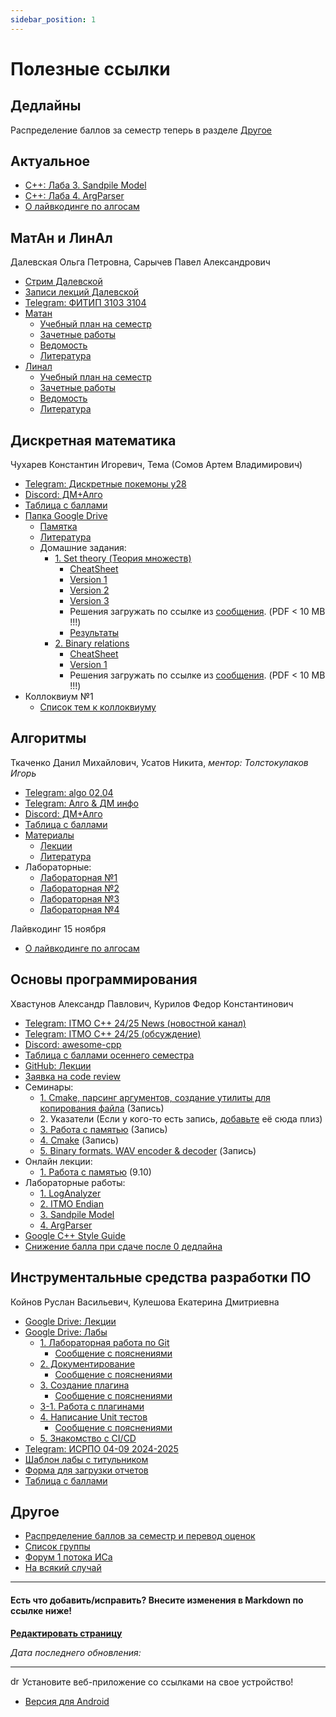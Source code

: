 ```yaml
---
sidebar_position: 1
---
```


# Полезные ссылки


## Дедлайны


Распределение баллов за семестр теперь в разделе <a href="https://m3104.nawinds.dev/#другое">Другое</a>


## Актуальное

- [C++: Лаба 3. Sandpile Model](https://classroom.github.com/a/rq_OphW2)
- [C++: Лаба 4. ArgParser](https://classroom.github.com/a/2LDzHi4o)
- [О лайвкодинге по алгосам](https://dm-aisd.yonote.ru/share/itmo_aisd_liveCoding)


## МатАн и ЛинАл

Далевская Ольга Петровна, Сарычев Павел Александрович

- [Стрим Далевской](https://www.twitch.tv/uwu_dimac_uwu)
- <a href="https://m3104.nawinds.dev/math-lecture-recordings">Записи лекций Далевской</a>
- [Telegram: ФИТИП 3103 3104](https://t.me/+8Bb3tRNZsfc5Nzgy)
- [Матан](https://buildin.ai/share/e9b5fad6-6831-4067-b469-f79e5cf78d40)
  - [Учебный план на семестр](https://buildin.ai/share/a3bb946a-335d-4ab7-b2bc-12941ed9d4e2#6154dca0-59e2-4981-a98f-2ec8d0767ac1)
  - [Зачетные работы](https://buildin.ai/share/7c3aea7d-388a-4bf7-8f65-8b4265f30bf2#c804f48e-651a-482c-9a4c-6935d1829209)
  - [Ведомость](https://onedrive.live.com/view.aspx?resid=79D324962EE55ACC%2122791&authkey=!AOg_anCrTeufWXE)
  - [Литература](https://buildin.ai/share/77c6114d-fdfa-47e2-b652-0624e0d16897)
- [Линал](https://buildin.ai/share/e9b5fad6-6831-4067-b469-f79e5cf78d40)
  - [Учебный план на семестр](https://buildin.ai/share/ae39848b-70b4-4dfe-a836-b9cd75fa50fc#12a3d360-d4e7-42b9-a5f8-09d6eb47da57)
  - [Зачетные работы](https://buildin.ai/share/ff37bd3f-3252-4418-bd57-990d5224151e#738b571a-1306-4407-a919-1d379b2452d8)
  - [Ведомость](https://onedrive.live.com/view.aspx?resid=79D324962EE55ACC%2121316&authkey=!AI-HtHCGZMbhsyE)
  - [Литература](https://buildin.ai/share/d6bfee45-8008-4000-918a-ec76a155e0bc)


## Дискретная математика

Чухарев Константин Игоревич, Тема (Сомов Артем Владимирович)

- [Telegram: Дискретные покемоны y28](tg://privatepost?channel=2179126405&single&thread=1)
- [Discord: ДМ+Алго](https://discord.com/channels/1279787292034076817/1279793137207869494)
- [Таблица с баллами](https://docs.google.com/spreadsheets/d/13Je-WJnOh6Te_SsdaUSXmTeqDCkf6SVE8Dk1U_DKFCw/edit?usp=sharing)
- [Папка Google Drive](https://drive.google.com/drive/folders/1ReeYK89xcJf7cO9Vg9pOifGVoxdJPzMd)
  - [Памятка](https://docs.google.com/document/d/14rxNIPiW9FW3BuyEtAu947BJZ0UkJFu6WAr0zULDbmA/edit#heading=h.j75x0g10s2dp)
  - [Литература](https://drive.google.com/drive/folders/1W63cvUPTaqqHQWqAnkdz1mVHGnfQyNjC)
  - Домашние задания:
    - [1. Set theory (Теория множеств)](https://drive.google.com/drive/folders/1kO-N_k2WBsFADQxxYBKJ2X9TcUmMMaGT)
       - [CheatSheet](https://drive.google.com/file/d/1kCIq7WjW2ta7ug2BvSKw1kIZ4aAMY-x4/view)
       - [Version 1](https://drive.google.com/file/d/1-3Jif5RZ1MGExOLCIVkbf1YMiua9iEtH/view)
       - [Version 2](https://drive.google.com/file/d/1snw1Kfn6XGCbLADq2O4UgXKjby3qQIFj/view)
       - [Version 3](https://drive.google.com/file/d/1Don-W2gMf3WzBZ2lfJabY9OHccbi3B6y/view)
       - Решения загружать по ссылке из [сообщения](https://discord.com/channels/1279787292034076817/1279793137207869494/1284955025256353844). (PDF &lt; 10 MB !!!)
       - [Результаты](https://docs.google.com/spreadsheets/d/1YwlvMZMSQ8_ea5L1KzU6JA9f-MgZMnVxKvJkp_HAlsE/edit?gid=1420156757#gid=1420156757)
    - [2. Binary relations](https://drive.google.com/drive/folders/1pek80ffHCe-71bcx_Lc1YbAZfFWqyTXn)
       - [CheatSheet](https://drive.google.com/file/d/10dkxpG7dSc4oBUPI-duGwWzGoMm5G9VV/view)
       - [Version 1](https://drive.google.com/file/d/1QZhhco3pkJWKJfGP42SMIytUFRnsZaE3/view)
       - Решения загружать по ссылке из [сообщения](https://discord.com/channels/1279787292034076817/1279793137207869494/1295652038298042388). (PDF &lt; 10 MB !!!)
- Коллоквиум №1
  - [Список тем к коллоквиуму](https://docs.google.com/document/u/0/d/1A1bb3gZGCUVZPhP4I-ibJlQPMGGcvsLZH-aiqk382VQ)


## Алгоритмы

Ткаченко Данил Михайлович, Усатов Никита, _ментор: Толстокулаков Игорь_

- [Telegram: algo 02,04](https://t.me/+3MU9OzdeyzYzMzEy)
- [Telegram: Алго & ДМ инфо](https://t.me/algo_math_info)
- [Discord: ДМ+Алго](https://discord.com/channels/1279787292034076817/1279793168639856660)
- [Таблица с баллами](https://docs.google.com/spreadsheets/d/1DwOhN0JpuUK3i0Zg4rag6J_vBQYGrzjdNWJ20UCTuI8/edit?usp=sharing)
- [Материалы](https://dm-aisd.yonote.ru/share/itmo_dm_aisd)
  - [Лекции](https://dm-aisd.yonote.ru/share/itmo_aisd_lections)
  - [Литература](https://dm-aisd.yonote.ru/share/itmo_aisd_books)
- Лабораторные:
  - [Лабораторная №1](https://sort-me.org/contest/246)
  - [Лабораторная №2](https://sort-me.org/contest/247)
  - [Лабораторная №3](https://sort-me.org/contest/249)
  - [Лабораторная №4](https://sort-me.org/contest/252)
 
Лайвкодинг 15 ноября
- [О лайвкодинге по алгосам](https://dm-aisd.yonote.ru/share/itmo_aisd_liveCoding)


## Основы программирования

Хвастунов Александр Павлович, Курилов Федор Константинович

- [Telegram: ITMO C++ 24/25 News (новостной канал)](https://t.me/+TrkaJQNAvmVkYjk6)
- [Telegram: ITMO C++ 24/25 (обсуждение)](https://t.me/+P7FY7vt4qCM3NTZi)
- [Discord: awesome-cpp](https://discord.gg/QhuennRzkK)
- [Таблица с баллами осеннего семестра](https://docs.google.com/spreadsheets/d/1H6KX7RjUtoFQQmObNk2b9i2EnXfLiF8H8YGTdTYuL0s/edit?gid=1481585521#gid=1481585521)
- [GitHub: Лекции](https://github.com/is-itmo-c-24/lectures)
- [Заявка на code review](https://forms.gle/acR14zEEAECD7mcU7)
- Семинары:
  - [1. Cmake, парсинг аргументов, создание утилиты для копирования файла](https://drive.google.com/file/d/1AyHJQmffsv1Nv31oR0OtqPvcu3KmyFtI/view?usp=drivesdk) (Запись)
  - <span>2. Указатели (Если у кого-то есть запись, [добавьте](https://github.com/nawinds/m3104-links/edit/master/src/pages/index.md) её сюда плиз)</span>
  - [3. Работа с памятью](https://www.youtube.com/watch?v=n_8mNotAWi8) (Запись)
  - [4. Cmake](https://www.youtube.com/watch?v=PEJrbshnHZg) (Запись)
  - [5. Binary formats. WAV encoder & decoder](https://www.youtube.com/watch?v=C0C1a67BNbU) (Запись)
- Онлайн лекции:
  - [1. Работа с памятью](https://drive.google.com/file/d/14vr2z-H5RV0FeZ0oVbkulqJKQ8pVTrtG/view?usp=sharing) (9.10)
- Лабораторные работы:
  - [1. LogAnalyzer](https://classroom.github.com/a/Xcf9cHNQ)
  - [2. ITMO Endian](https://classroom.github.com/a/JNsKdANK)
  - [3. Sandpile Model](https://classroom.github.com/a/rq_OphW2)
  - [4. ArgParser](https://classroom.github.com/a/2LDzHi4o)
- [Google C++ Style Guide](https://google.github.io/styleguide/cppguide.html)
- <a href="https://m3104.nawinds.dev/deadlines/#основы-программирования">Снижение балла при сдаче после 0 дедлайна</a>


## Инструментальные средства разработки ПО

Койнов Руслан Васильевич, Кулешова Екатерина Дмитриевна

- [Google Drive: Лекции](https://drive.google.com/drive/folders/12_9Lt4PuEG9qQC2-KN4fQcM9zvxHSH4b)
- [Google Drive: Лабы](https://drive.google.com/drive/folders/1-w_oFB5Zcl-1n1lDnSHj31urYuiCs_qi?usp=sharing)
  - [1. Лабораторная работа по Git](https://docs.google.com/document/d/1dsZJhU1TtohSQd1Mxv8o1J_lckRuXEKKi2_5RTH06u4/edit#heading=h.k13u79colfxm)
    - [Сообщение с пояснениями](https://t.me/c/2292794278/31)
  - [2. Документирование](https://docs.google.com/document/d/1xwJQ3kw7d3SAjqKVIE9uW4OoAe1rO7hOd578TkaE_vE/edit#heading=h.4md9wg3muug)
    - [Сообщение с пояснениями](https://t.me/c/2292794278/218)
  - [3. Создание плагина](https://docs.google.com/document/d/15uhU-jkBk406fuyP6Davp6fr9C3tvtlXhr5A1TA5OJ8/edit#heading=h.4md9wg3muug)
    - [Сообщение с пояснениями](https://t.me/c/2292794278/221)
  - [3-1. Работа с плагинами](https://docs.google.com/document/d/121nIK959HYYyfPWLeaCothnsp45t7gvP0pb7UvSMi_8/edit#heading=h.4md9wg3muug)
  - [4. Написание Unit тестов](https://docs.google.com/document/d/1FTIUanKPLE66ywges_Zf8kvCLtbz9-GGN_uUrUX-Ank/edit#heading=h.4md9wg3muug)
    - [Сообщение с пояснениями](https://t.me/c/2292794278/225)
  - [5. Знакомство с CI/CD](https://docs.google.com/document/d/1voQ2xULqvHVRg7QJL0nfRipAPGAlzFT2grsI8fiq5n0/edit#heading=h.4md9wg3muug)
- [Telegram: ИСРПО 04-09 2024-2025](https://t.me/+8Zg53RtBRFkxZDcy)
- [Шаблон лабы с титульником](https://docs.google.com/document/d/1dvg_Dw93UD3sUGniO9tktjtpFECtK4h9/edit?usp=sharing&ouid=114596029915826403525&rtpof=true&sd=true)
- [Форма для загрузки отчетов](https://forms.gle/P1SgH6CWJuGqDyncA)
- [Таблица с баллами](https://docs.google.com/spreadsheets/d/1YBK60x-2L0yD7gju4-BzX7ii0b4oQPBfIUOBx4Y-aXc/edit?gid=1377017426#gid=1377017426)


## Другое

- <a href="https://m3104.nawinds.dev/point-distribution">Распределение баллов за семестр и перевод оценок</a>
- [Список группы](https://docs.google.com/spreadsheets/d/1qgzLDFRAlsFhHSkQEIVNwaQkZ-5t6V9yDrRmpBFVx6k/edit?usp=sharing)
- [Форум 1 потока ИСа](https://t.me/+-vtPNsU8axxiZDVi)
- [На всякий случай](https://m3104.nawinds.dev/lgd(1).pdf)

---

#### Есть что добавить/исправить? Внесите изменения в Markdown по ссылке ниже!
**[Редактировать страницу](https://github.com/nawinds/m3104-links/edit/master/src/pages/index.mdx)**

<i>Дата последнего обновления: <!-- COMMIT DATE --></i>

---

<img src="https://m3104.nawinds.dev/img/android-chrome-192x192.png" alt="drawing" width="15"/> Установите веб-приложение со ссылками на свое устройство!
- [Версия для Android](https://m3104.nawinds.dev/M3104.apk)
